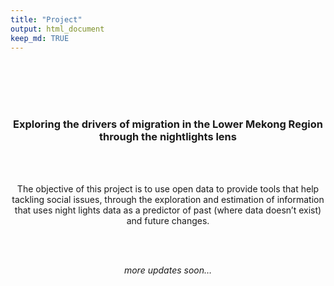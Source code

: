 ```yaml
---
title: "Project"
output: html_document
keep_md: TRUE
---
```


<center>

<br>
<br>
<br>
<br>

### Exploring the drivers of migration in the Lower Mekong Region through the nightlights lens

<br>
<br>

The objective of this project is to use open data to provide tools that help tackling social issues, through the exploration and estimation of information that uses night lights data as a predictor of past (where data doesn't exist) and future changes.

<br>
<br>

*more updates soon...*

<br>


 </center>
